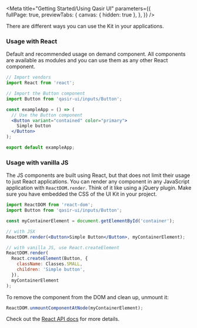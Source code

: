 
<Meta title="Getting Started/Using Qasir UI" 
  parameters={{  
    fullPage: true,
    previewTabs: {
      canvas: { hidden: true },
    },
  }} 
/>

<Title>Using Qasir UI</Title>
<Subtitle>There are different ways you can use the Kit in your applications.</Subtitle>

### Usage with React

<p>Default and recommended usage on demand component. All components are available as modules and you can use them as any other React component.</p>

```jsx
// Import vendors
import React from 'react';

// Import the Button component
import Button from 'qasir-ui/inputs/Button';

const exampleApp = () => (
  // Use the Button component
  <Button variant="contained" color="primary">
    Simple button
  </Button>
);

export default exampleApp;
```

### Usage with vanilla JS

<p>The JS components are built using React, but that does not limit their usage to just React applications. You can render any component in any JavaScript application with <code>ReactDOM.render</code>. Think of it like using a jQuery plugin. Make sure you have embedded the CSS of the UI Kit in your project.</p>

```jsx
import ReactDOM from 'react-dom';
import Button from 'qasir-ui/inputs/Button';

const myContainerElement = document.getElementById('container');

// with JSX
ReactDOM.render(<Button>Simple Button</Button>, myContainerElement);

// with vanilla JS, use React.createElement
ReactDOM.render(
  React.createElement(Button, {
    className: Classes.SMALL,
    children: 'Simple button',
  }),
  myContainerElement
);
```

<p style={{margin: 0}}>To remove the component from the DOM and clean up, unmount it:</p>

```jsx
ReactDOM.unmountComponentAtNode(myContainerElement);
```

<p>Check out the <a target="_blank" href="https://reactjs.org/docs/react-api.html">React API docs</a> for more details.</p>